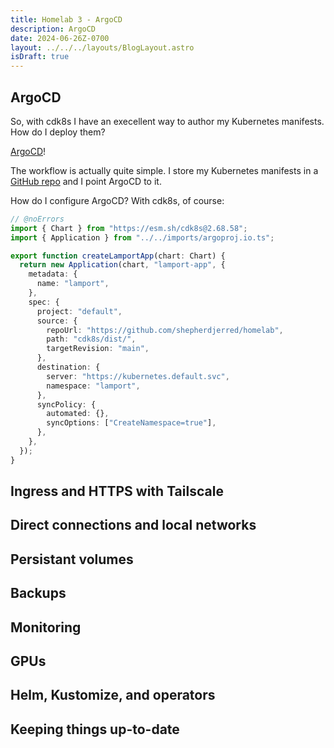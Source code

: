 ```yaml
---
title: Homelab 3 - ArgoCD
description: ArgoCD
date: 2024-06-26Z-0700
layout: ../../../layouts/BlogLayout.astro
isDraft: true
---
```


## ArgoCD

So, with cdk8s I have an execellent way to author my Kubernetes manifests. How do I deploy them?

[ArgoCD](https://argo-cd.readthedocs.io/en/stable/)!

The workflow is actually quite simple. I store my Kubernetes manifests in a [GitHub repo](https://github.com/shepherdjerred/homelab/tree/main/cdk8s/dist) and I point ArgoCD to it.

How do I configure ArgoCD? With cdk8s, of course:

```typescript
// @noErrors
import { Chart } from "https://esm.sh/cdk8s@2.68.58";
import { Application } from "../../imports/argoproj.io.ts";

export function createLamportApp(chart: Chart) {
  return new Application(chart, "lamport-app", {
    metadata: {
      name: "lamport",
    },
    spec: {
      project: "default",
      source: {
        repoUrl: "https://github.com/shepherdjerred/homelab",
        path: "cdk8s/dist/",
        targetRevision: "main",
      },
      destination: {
        server: "https://kubernetes.default.svc",
        namespace: "lamport",
      },
      syncPolicy: {
        automated: {},
        syncOptions: ["CreateNamespace=true"],
      },
    },
  });
}
```

## Ingress and HTTPS with Tailscale

## Direct connections and local networks

## Persistant volumes

## Backups

## Monitoring

## GPUs

## Helm, Kustomize, and operators

## Keeping things up-to-date
